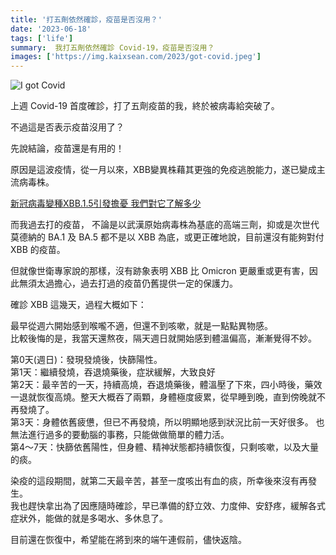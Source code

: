 ```yaml
---
title: '打五劑依然確診，疫苗是否沒用？'
date: '2023-06-18'
tags: ['life']
summary:  我打五劑依然確診 Covid-19，疫苗是否沒用？
images: ['https://img.kaixsean.com/2023/got-covid.jpeg']
---
```


![I got Covid](https://storage.googleapis.com/img.kaixsean.com/2023/got-covid.jpeg)

上週 Covid-19 首度確診，打了五劑疫苗的我，終於被病毒給突破了。

不過這是否表示疫苗沒用了？

先說結論，疫苗還是有用的！

原因是這波疫情，從一月以來，XBB變異株藉其更強的免疫逃脫能力，遂已變成主流病毒株。

[新冠病毒變種XBB.1.5引發擔憂 我們對它了解多少](https://www.bbc.com/zhongwen/trad/science-64172149)

而我過去打的疫苗，
不論是以武漢原始病毒株為基底的高端三劑，抑或是次世代莫德納的 BA.1 及 BA.5 都不是以 XBB 為底，或更正確地說，目前還沒有能夠對付 XBB 的疫苗。

但就像世衛專家說的那樣，沒有跡象表明 XBB 比 Omicron 更嚴重或更有害，因此無須太過擔心，過去打過的疫苗仍舊提供一定的保護力。

確診 XBB 這幾天，過程大概如下：

最早從週六開始感到喉嚨不適，但還不到咳嗽，就是一點點異物感。  
比較後悔的是，我當天還熬夜，隔天週日就開始感到體溫偏高，漸漸覺得不妙。

第0天(週日)：發現發燒後，快篩陽性。  
第1天：繼續發燒，吞退燒藥後，症狀緩解，大致良好  
第2天：最辛苦的一天，持續高燒，吞退燒藥後，體溫壓了下來，四小時後，藥效一退就恢復高燒。整天大概吞了兩顆，身體極度疲累，從早睡到晚，直到傍晚就不再發燒了。  
第3天：身體依舊疲憊，但已不再發燒，所以明顯地感到狀況比前一天好很多。 也無法進行過多的要動腦的事務，只能做做簡單的體力活。  
第4～7天：快篩依舊陽性，但身體、精神狀態都持續恢復，只剩咳嗽，以及大量的痰。

染疫的這段期間，就第二天最辛苦，甚至一度咳出有血的痰，所幸後來沒有再發生。  
我也趕快拿出為了因應隨時確診，早已準備的舒立效、力度伸、安舒疼，緩解各式症狀外，能做的就是多喝水、多休息了。

目前還在恢復中，希望能在將到來的端午連假前，儘快返陰。